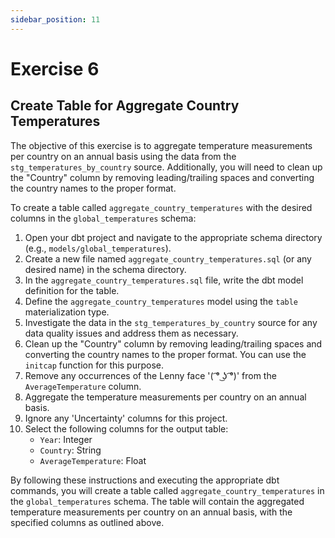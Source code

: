 ```yaml
---
sidebar_position: 11
---
```


# Exercise 6

## Create Table for Aggregate Country Temperatures

The objective of this exercise is to aggregate temperature measurements per country on an annual basis using the data from the `stg_temperatures_by_country` source. Additionally, you will need to clean up the "Country" column by removing leading/trailing spaces and converting the country names to the proper format.

To create a table called `aggregate_country_temperatures` with the desired columns in the `global_temperatures` schema:

1. Open your dbt project and navigate to the appropriate schema directory (e.g., `models/global_temperatures`).
2. Create a new file named `aggregate_country_temperatures.sql` (or any desired name) in the schema directory.
3. In the `aggregate_country_temperatures.sql` file, write the dbt model definition for the table.
4. Define the `aggregate_country_temperatures` model using the `table` materialization type.
5. Investigate the data in the `stg_temperatures_by_country` source for any data quality issues and address them as necessary.
6. Clean up the "Country" column by removing leading/trailing spaces and converting the country names to the proper format. You can use the `initcap` function for this purpose.
7. Remove any occurrences of the Lenny face '( ͡° ͜ʖ ͡°)' from the `AverageTemperature` column.
8. Aggregate the temperature measurements per country on an annual basis.
9. Ignore any 'Uncertainty' columns for this project.
10. Select the following columns for the output table:
    - `Year`: Integer
    - `Country`: String
    - `AverageTemperature`: Float

By following these instructions and executing the appropriate dbt commands, you will create a table called `aggregate_country_temperatures` in the `global_temperatures` schema. The table will contain the aggregated temperature measurements per country on an annual basis, with the specified columns as outlined above.
